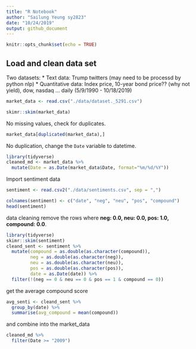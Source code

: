 ```yaml
---
title: "R Notebook"
author: "Sailung Yeung sy2823"
date: "10/24/2019"
output: github_document
---
```


```r
knitr::opts_chunk$set(echo = TRUE)
```

## Load and clean data set

Two datasets:
 * Text data: Trump twitters (may need to be processd by python nlp)
 * Quantitative data: Index price, 10-year bond price?? (why not yield), dow, nasdaq ... daily (5/9/1990 - 10/18/2019)

```r
market_data <- read.csv("./data/dataset._5291.csv")

skimr::skim(market_data)
```

No missing values, check for duplicates.

```r
market_data[duplicated(market_data),]
```

No duplication, change the `Date` variable to datetime.

```r
library(tidyverse)
cleaned_md <- market_data %>%
  mutate(Date = as.Date(market_data$Date, format="%m/%d/%Y"))
```

Import sentiment data

```r
sentiment <- read.csv2("./data/sentiments.csv", sep = ",")

colnames(sentiment) <- c("date", "neg", "neu", "pos", "compound")
head(sentiment)
```

data cleaning remove the rows where __neg: 0.0, neu: 0.0, pos: 1.0, compound: 0.0__.

```r
library(tidyverse)
skimr::skim(sentiment)
cleand_sent <- sentiment %>%
  mutate(compound = as.double(as.character(compound)),
         neg = as.double(as.character(neg)),
         neu = as.double(as.character(neu)),
         pos = as.double(as.character(pos)),
         date = as.Date(date)) %>%
  filter(!(neg == 0 & neu == 0 & pos == 1 & compound == 0))
```

get the average compound score

```r
avg_senti <- cleand_sent %>%
  group_by(date) %>%
  summarise(avg_compound = mean(compound))
```

 and combine into the market_data
 
```r
cleaned_md %>%
  filter(Date >= "2009")
```

 
